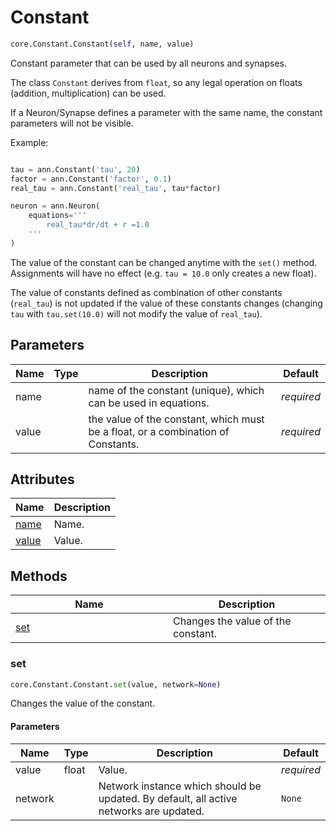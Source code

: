 # Constant { #ANNarchy.core.Constant.Constant }

```python
core.Constant.Constant(self, name, value)
```

Constant parameter that can be used by all neurons and synapses.

The class ``Constant`` derives from ``float``, so any legal operation on floats (addition, multiplication) can be used.

If a Neuron/Synapse defines a parameter with the same name, the constant parameters will not be visible.

Example:

```python

tau = ann.Constant('tau', 20)
factor = ann.Constant('factor', 0.1)
real_tau = ann.Constant('real_tau', tau*factor)

neuron = ann.Neuron(
    equations='''
        real_tau*dr/dt + r =1.0
    '''
)
```

The value of the constant can be changed anytime with the ``set()`` method. Assignments will have no effect (e.g. ``tau = 10.0`` only creates a new float).

The value of constants defined as combination of other constants (``real_tau``) is not updated if the value of these constants changes (changing ``tau`` with ``tau.set(10.0)`` will not modify the value of ``real_tau``).

## Parameters {.doc-section .doc-section-parameters}

| Name   | Type   | Description                                                                      | Default    |
|--------|--------|----------------------------------------------------------------------------------|------------|
| name   |        | name of the constant (unique), which can be used in equations.                   | _required_ |
| value  |        | the value of the constant, which must be a float, or a combination of Constants. | _required_ |

## Attributes

| Name | Description |
| --- | --- |
| [name](#ANNarchy.core.Constant.Constant.name) | Name. |
| [value](#ANNarchy.core.Constant.Constant.value) | Value. |

## Methods

| Name | Description |
| --- | --- |
| [set](#ANNarchy.core.Constant.Constant.set) | Changes the value of the constant. |

### set { #ANNarchy.core.Constant.Constant.set }

```python
core.Constant.Constant.set(value, network=None)
```

Changes the value of the constant.

#### Parameters {.doc-section .doc-section-parameters}

| Name    | Type   | Description                                                                            | Default    |
|---------|--------|----------------------------------------------------------------------------------------|------------|
| value   | float  | Value.                                                                                 | _required_ |
| network |        | Network instance which should be updated. By default, all active networks are updated. | `None`     |